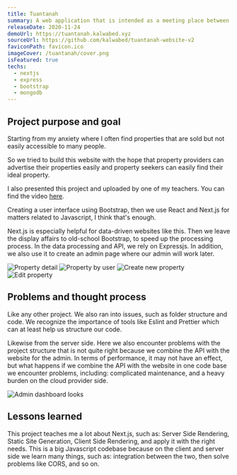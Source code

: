 ```yaml
---
title: Tuantanah
summary: A web application that is intended as a meeting place between land sellers and potential buyers.
releaseDate: 2020-11-24
demoUrl: https://tuantanah.kalwabed.xyz
sourceUrl: https://github.com/kalwabed/tuantanah-website-v2
faviconPath: favicon.ico
imageCover: /tuantanah/cover.png
isFeatured: true
techs:
  - nextjs
  - express
  - bootstrap
  - mongodb
---
```


## Project purpose and goal

Starting from my anxiety where I often find properties that are sold but not easily accessible to many people.

So we tried to build this website with the hope that property providers can advertise their properties easily and property seekers can easily find their ideal property.

I also presented this project and uploaded by one of my teachers. You can find the video [here](https://www.instagram.com/tv/CLdc_ICB7k6/?utm_source=ig_web_copy_link).

Creating a user interface using Bootstrap, then we use React and Next.js for matters related to Javascript, I think that's enough.

Next.js is especially helpful for data-driven websites like this. Then we leave the display affairs to old-school Bootstrap, to speed up the processing process. In the data processing and API, we rely on Expressjs. In addition, we also use it to create an admin page where our admin will work later.

![Property detail](/tuantanah/prop-detail.png)
![Property by user](/tuantanah/prop-by-user.png)
![Create new property](/tuantanah/prop-add.png)
![Edit property](/tuantanah/prop-edit.png)

## Problems and thought process

Like any other project. We also ran into issues, such as folder structure and code. We recognize the importance of tools like Eslint and Prettier which can at least help us structure our code.

Likewise from the server side. Here we also encounter problems with the project structure that is not quite right because we combine the API with the website for the admin. In terms of performance, it may not have an effect, but what happens if we combine the API with the website in one code base we encounter problems, including: complicated maintenance, and a heavy burden on the cloud provider side.

![Admin dashboard looks](/tuantanah/dashboard.png)

## Lessons learned

This project teaches me a lot about Next.js, such as: Server Side Rendering, Static Site Generation, Client Side Rendering, and apply it with the right needs. This is a big Javascript codebase because on the client and server side we learn many things, such as: integration between the two, then solve problems like CORS, and so on.


